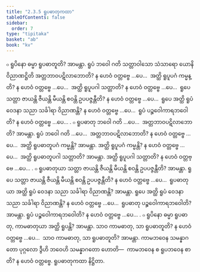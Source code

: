 ```yaml
---
title: "2.3.5 ရူပဓာတုကထာ"
tableOfContents: false
sidebar:
  order: 7
type: "tipitaka"
basket: "ab"
book: "kv"
---
```



<DynamicBreadcrumb />

<Division number="515" book="kv">

<Paragraph number="1754" book="kv">
๐ ရူပိနော ဓမ္မာ ရူပဓာတူတိ? အာမန္တာ. ရူပံ ဘဝေါ ဂတိ သတ္တာဝါသော သံသာရော ယောနိ ဝိညာဏဋ္ဌိတိ အတ္တဘာဝပဋိလာဘောတိ? န ဟေဝံ ဝတ္တဗ္ဗေ …ပေ…  အတ္ထိ ရူပူပဂံ ကမ္မန္တိ? န ဟေဝံ ဝတ္တဗ္ဗေ …ပေ…  အတ္ထိ ရူပူပဂါ သတ္တာတိ? န ဟေဝံ ဝတ္တဗ္ဗေ …ပေ…  ရူပေ သတ္တာ ဇာယန္တိ ဇီယန္တိ မီယန္တိ စဝန္တိ ဥပပဇ္ဇန္တီတိ? န ဟေဝံ ဝတ္တဗ္ဗေ …ပေ…  ရူပေ အတ္ထိ ရူပံ ဝေဒနာ သညာ သင်္ခါရာ ဝိညာဏန္တိ? န ဟေဝံ ဝတ္တဗ္ဗေ …ပေ…  ရူပံ ပဉ္စဝေါကာရဘဝေါတိ? န ဟေဝံ ဝတ္တဗ္ဗေ …ပေ… .
</Paragraph>

<Paragraph number="1755" book="kv">
๐ ရူပဓာတု ဘဝေါ ဂတိ …ပေ…  အတ္တဘာဝပဋိလာဘောတိ? အာမန္တာ. ရူပံ ဘဝေါ ဂတိ …ပေ…  အတ္တဘာဝပဋိလာဘောတိ? န ဟေဝံ ဝတ္တဗ္ဗေ …ပေ…  အတ္ထိ ရူပဓာတူပဂံ ကမ္မန္တိ? အာမန္တာ. အတ္ထိ ရူပူပဂံ ကမ္မန္တိ? န ဟေဝံ ဝတ္တဗ္ဗေ …ပေ…  အတ္ထိ ရူပဓာတူပဂါ သတ္တာတိ? အာမန္တာ. အတ္ထိ ရူပူပဂါ သတ္တာတိ? န ဟေဝံ ဝတ္တဗ္ဗေ …ပေ… .
</Paragraph>

<Paragraph number="1756" book="kv">
๐ ရူပဓာတုယာ သတ္တာ ဇာယန္တိ ဇီယန္တိ မီယန္တိ စဝန္တိ ဥပပဇ္ဇန္တီတိ? အာမန္တာ. ရူပေ သတ္တာ ဇာယန္တိ ဇီယန္တိ မီယန္တိ စဝန္တိ ဥပပဇ္ဇန္တီတိ? န ဟေဝံ ဝတ္တဗ္ဗေ …ပေ…  ရူပဓာတုယာ အတ္ထိ ရူပံ ဝေဒနာ သညာ သင်္ခါရာ ဝိညာဏန္တိ? အာမန္တာ. ရူပေ အတ္ထိ ရူပံ ဝေဒနာ သညာ သင်္ခါရာ ဝိညာဏန္တိ? န ဟေဝံ ဝတ္တဗ္ဗေ …ပေ…  ရူပဓာတု ပဉ္စဝေါကာရဘဝေါတိ? အာမန္တာ. ရူပံ ပဉ္စဝေါကာရဘဝေါတိ? န ဟေဝံ ဝတ္တဗ္ဗေ …ပေ… .
</Paragraph>

</Division>
<Division number="516" book="kv">

<Paragraph number="1757" book="kv">
๐ ရူပိနော ဓမ္မာ ရူပဓာတု, ကာမဓာတုယာ အတ္ထိ ရူပန္တိ? အာမန္တာ. သာဝ ကာမဓာတု, သာ ရူပဓာတူတိ? န ဟေဝံ ဝတ္တဗ္ဗေ …ပေ…  သာဝ ကာမဓာတု, သာ ရူပဓာတူတိ? အာမန္တာ. ကာမဘဝေန သမန္နာဂတော ပုဂ္ဂလော ဒွီဟိ ဘဝေဟိ သမန္နာဂတော ဟောတိ—  ကာမဘဝေန စ ရူပဘဝေန စာတိ? န ဟေဝံ ဝတ္တဗ္ဗေ.

</Paragraph>
</Division>

<Paragraph number="1758" type="center" book="kv">
ရူပဓာတုကထာ နိဋ္ဌိတာ.
</Paragraph>